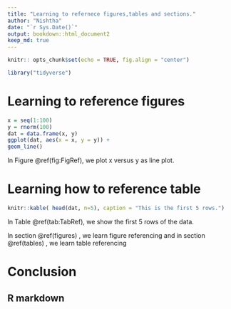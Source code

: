 ```yaml
---
title: "Learning to refernece figures,tables and sections."
author: "Nishtha"
date: "`r Sys.Date()`"
output: bookdown::html_document2
keep_md: true
---
```


```r
knitr:: opts_chunk$set(echo = TRUE, fig.align = "center")
```

``` r
library("tidyverse")
```

# Learning to reference figures {#figures}

```r
x = seq(1:100)
y = rnorm(100)
dat = data.frame(x, y)
ggplot(dat, aes(x = x, y = y)) +
geom_line()


```

In Figure \@ref(fig:FigRef), we plot x versus y as line plot.

# Learning how to reference table {#tables}

```r
knitr::kable( head(dat, n=5), caption = "This is the first 5 rows.")
```

In Table \@ref(tab:TabRef), we show the first 5 rows of the data.

In section \@ref(figures) , we learn figure referencing and in section \@ref(tables) , we learn table referencing

# Conclusion

## R markdown

